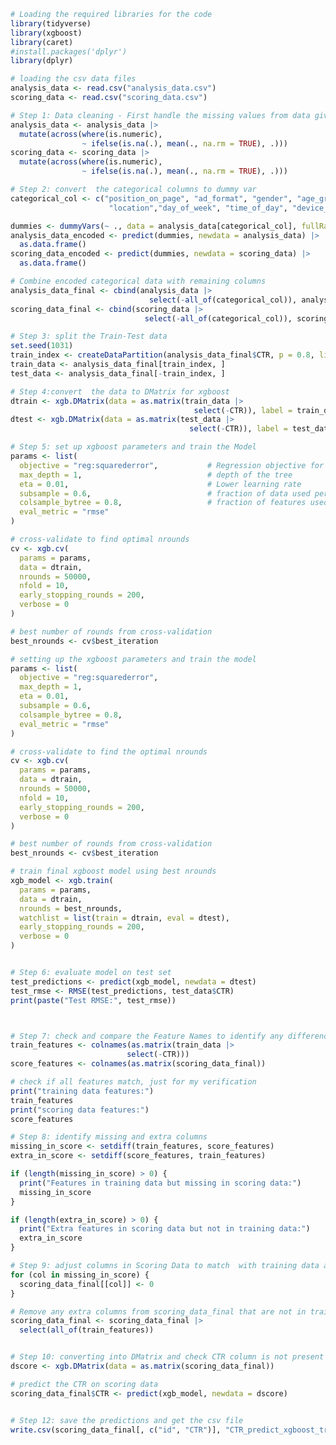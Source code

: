 ```r
# Loading the required libraries for the code
library(tidyverse)
library(xgboost)
library(caret)
#install.packages('dplyr')
library(dplyr)

# loading the csv data files
analysis_data <- read.csv("analysis_data.csv")
scoring_data <- read.csv("scoring_data.csv")

# Step 1: Data cleaning - First handle the missing values from data given - replacing the missing numeric values with the column means
analysis_data <- analysis_data |>
  mutate(across(where(is.numeric), 
                ~ ifelse(is.na(.), mean(., na.rm = TRUE), .)))
scoring_data <- scoring_data |>
  mutate(across(where(is.numeric), 
                ~ ifelse(is.na(.), mean(., na.rm = TRUE), .)))

# Step 2: convert  the categorical columns to dummy var
categorical_col <- c("position_on_page", "ad_format", "gender", "age_group", 
                      "location","day_of_week", "time_of_day", "device_type")

dummies <- dummyVars(~ ., data = analysis_data[categorical_col], fullRank = TRUE)
analysis_data_encoded <- predict(dummies, newdata = analysis_data) |>
  as.data.frame()
scoring_data_encoded <- predict(dummies, newdata = scoring_data) |> 
  as.data.frame()

# Combine encoded categorical data with remaining columns
analysis_data_final <- cbind(analysis_data |>
                               select(-all_of(categorical_col)), analysis_data_encoded)
scoring_data_final <- cbind(scoring_data |> 
                              select(-all_of(categorical_col)), scoring_data_encoded)

# Step 3: split the Train-Test data
set.seed(1031)
train_index <- createDataPartition(analysis_data_final$CTR, p = 0.8, list = FALSE)
train_data <- analysis_data_final[train_index, ]
test_data <- analysis_data_final[-train_index, ]

# Step 4:convert  the data to DMatrix for xgboost
dtrain <- xgb.DMatrix(data = as.matrix(train_data |> 
                                         select(-CTR)), label = train_data$CTR)
dtest <- xgb.DMatrix(data = as.matrix(test_data |> 
                                        select(-CTR)), label = test_data$CTR)

# Step 5: set up xgboost parameters and train the Model
params <- list(
  objective = "reg:squarederror",           # Regression objective for RMSE minimization
  max_depth = 1,                            # depth of the tree
  eta = 0.01,                               # Lower learning rate
  subsample = 0.6,                          # fraction of data used per tree
  colsample_bytree = 0.8,                   # fraction of features used per tree
  eval_metric = "rmse"
)

# cross-validate to find optimal nrounds
cv <- xgb.cv(
  params = params,
  data = dtrain,
  nrounds = 50000,
  nfold = 10,
  early_stopping_rounds = 200,
  verbose = 0
)

# best number of rounds from cross-validation
best_nrounds <- cv$best_iteration

# setting up the xgboost parameters and train the model
params <- list(
  objective = "reg:squarederror",           
  max_depth = 1,
  eta = 0.01, 
  subsample = 0.6,
  colsample_bytree = 0.8,
  eval_metric = "rmse"
)

# cross-validate to find the optimal nrounds
cv <- xgb.cv(
  params = params,
  data = dtrain,
  nrounds = 50000,
  nfold = 10,
  early_stopping_rounds = 200,
  verbose = 0
)

# best number of rounds from cross-validation
best_nrounds <- cv$best_iteration

# train final xgboost model using best nrounds
xgb_model <- xgb.train(
  params = params,
  data = dtrain,
  nrounds = best_nrounds,
  watchlist = list(train = dtrain, eval = dtest),
  early_stopping_rounds = 200,
  verbose = 0
)


# Step 6: evaluate model on test set
test_predictions <- predict(xgb_model, newdata = dtest)
test_rmse <- RMSE(test_predictions, test_data$CTR)
print(paste("Test RMSE:", test_rmse))



# Step 7: check and compare the Feature Names to identify any differences
train_features <- colnames(as.matrix(train_data |>
                          select(-CTR)))
score_features <- colnames(as.matrix(scoring_data_final))

# check if all features match, just for my verification
print("training data features:")
train_features
print("scoring data features:")
score_features

# Step 8: identify missing and extra columns
missing_in_score <- setdiff(train_features, score_features)
extra_in_score <- setdiff(score_features, train_features)

if (length(missing_in_score) > 0) {
  print("Features in training data but missing in scoring data:")
  missing_in_score
}

if (length(extra_in_score) > 0) {
  print("Extra features in scoring data but not in training data:")
  extra_in_score
}

# Step 9: adjust columns in Scoring Data to match  with training data and add missing columns to scoring_data_final if needed (for checking the columns, we made a print of data in step 7)
for (col in missing_in_score) {
  scoring_data_final[[col]] <- 0
}

# Remove any extra columns from scoring_data_final that are not in train_data
scoring_data_final <- scoring_data_final |>
  select(all_of(train_features))  


# Step 10: converting into DMatrix and check CTR column is not present in scoring_data_final during prediction
dscore <- xgb.DMatrix(data = as.matrix(scoring_data_final))

# predict the CTR on scoring data
scoring_data_final$CTR <- predict(xgb_model, newdata = dscore)


# Step 12: save the predictions and get the csv file
write.csv(scoring_data_final[, c("id", "CTR")], "CTR_predict_xgboost_try.csv", row.names = FALSE)
```


